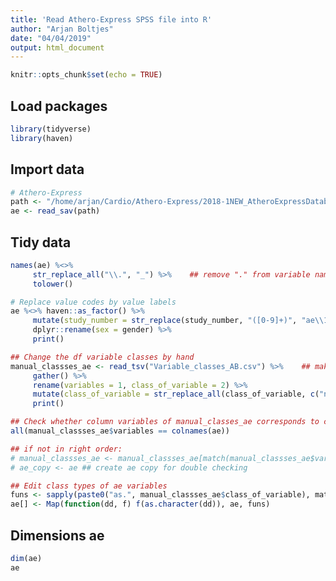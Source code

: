 ```yaml
---
title: 'Read Athero-Express SPSS file into R'
author: "Arjan Boltjes"
date: "04/04/2019"
output: html_document
---
```


```r
knitr::opts_chunk$set(echo = TRUE)
```

## Load packages
```r
library(tidyverse)
library(haven)
```

## Import data
```r
# Athero-Express
path <- "/home/arjan/Cardio/Athero-Express/2018-1NEW_AtheroExpressDatabase_ScientificAE_230218.sav"
ae <- read_sav(path)
```

## Tidy data
```r
names(ae) %<>%
     str_replace_all("\\.", "_") %>%    ## remove "." from variable names, replace with "_"
     tolower()

# Replace value codes by value labels 
ae %<>% haven::as_factor() %>%
     mutate(study_number = str_replace(study_number, "([0-9]+)", "ae\\1")) %>%  
     dplyr::rename(sex = gender) %>%
     print()

## Change the df variable classes by hand
manual_classses_ae <- read_tsv("Variable_classes_AB.csv") %>%    ## make sure this .csv is in the currect directory, set WD, or set path to file
     gather() %>%
     rename(variables = 1, class_of_variable = 2) %>%
     mutate(class_of_variable = str_replace_all(class_of_variable, c("numerical" = "numeric"))) %>%
     print()

## Check whether column variables of manual_classes_ae corresponds to colnames ae
all(manual_classses_ae$variables == colnames(ae))

## if not in right order:
# manual_classses_ae <- manual_classses_ae[match(manual_classses_ae$variables, names(ae)),]
# ae_copy <- ae ## create ae copy for double checking

## Edit class types of ae variables
funs <- sapply(paste0("as.", manual_classses_ae$class_of_variable), match.fun)
ae[] <- Map(function(dd, f) f(as.character(dd)), ae, funs)
```

## Dimensions ae
```r
dim(ae)
ae
```